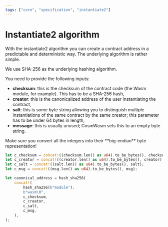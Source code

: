 ```yaml
---
tags: ["core", "specification", "instantiate2"]
---
```



# Instantiate2 algorithm

With the instantiate2 algorithm you can create a contract address in a predictable and deterministic
way. The underlying algorithm is rather simple.

We use SHA-256 as the underlying hashing algorithm.

You need to provide the following inputs:

- **checksum**: this is the checksum of the contract code (the Wasm module, for example). This has
  to be a SHA-256 hash,
- **creator**: this is the canonicalized address of the user instantiating the contract,
- **salt**: this is some byte string allowing you to distinguish multiple instantiations of the same
  contract by the same creator; this parameter has to be under 64 bytes in length,
- **message**: this is usually unused; CosmWasm sets this to an empty byte string.

<Callout emoji="🖝">
  Make sure you convert all the integers into their **big-endian** byte representation!
</Callout>

```rust filename="instantiate2.rs" template="instantiate2-spec"
let c_checksum = concat!((checksum.len() as u64).to_be_bytes(), checksum);
let c_creator = concat!((creator.len() as u64).to_be_bytes(), creator);
let c_salt = concat!((salt.len() as u64).to_be_bytes(), salt);
let c_msg = concat!((msg.len() as u64).to_be_bytes(), msg);

let canonical_address = hash_sha256(
    concat!(
        hash_sha256(b"module"),
        b"wasm\0",
        c_checksum,
        c_creator,
        c_salt,
        c_msg,
    ),
);
```
